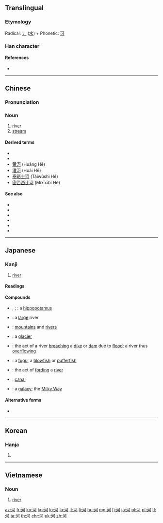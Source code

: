 ==Translingual==

===Etymology===
{{Han etyl}}
Radical: [[氵]] ([[水]]) + Phonetic: [[可]]

===Han character===
{{Han char|rn=85|rad=水|as=05|sn=8|four=3112<sub>0</sub>|canj=水一弓口 (EMNR)|ids=⿰[[氵]][[可]]}}

====References====
* {{Han ref|kx=0613.090|dkj=17245|dj=1006.080|hdz=31582.030|uh=6CB3|ud=27827|bh=AA65|bd=43621}}

----

==Chinese==
{{zh-forms}}

===Pronunciation===
{{zh-pron
|m=hé
|ma=y
|c=ho4
|h=poj=hô
|mn=hô
|w=3hhe
|mc=y
|oc=y
|cat=n}}

===Noun===
{{zh-noun|mw=[[條]]/[[条]]|mw2=道}}

# [[river]]
# [[stream]]

====Derived terms====
* {{l|zh|河流|tr=héliú}}
* {{l|zh|川|tr=chuān}}
* [[黄河]] (Huáng Hé)
* [[淮河]] (Huái Hé)
* [[泰晤士河]] (Tàiwùshì Hé)
* [[密西西比河]] (Mìxīxībǐ Hé)

====See also====
* {{l|zh|川|tr=chuān}}
* {{l|zh|河流|tr=héliú}}
* {{l|zh|江|tr=jiāng}}
* {{l|zh|水流|tr=shuǐliú}}
* {{l|zh|溪流|tr=xīliú}}
* {{l|zh|小河|tr=xiǎohé}}

{{zh-cat|Beginning|Water}}

----

==Japanese==

===Kanji===
{{ja-kanji|grade=5|rs=水05}}

# [[river]]

====Readings====
{{ja-readings
|goon=[[が]] (ga)
|kanon=[[か]] (ka)
|kun=[[かわ]] (kawa)}}

====Compounds====
{{der-top|Compounds}}
* {{l|ja|河馬}}, {{l|ja|カバ|tr=''[[kaba]]''}}; {{l|ja|河馬|tr=[[かわうま]], ''[[kawauma]]''}}: a [[hippopotamus]]
* {{l|ja|大河|tr=[[おおかわ]], ''[[ōkawa]]''; [[たいが]], ''[[taiga]]''}}: a [[large]] river
* {{l|ja|山河|tr=[[さんか]], ''[[sanka]]''; [[さんが]], ''[[sanga]]''}}: [[mountain]]s and [[river]]s
* {{l|ja|氷河|tr=[[ひょうが]], ''[[hyōga]]''}}: a [[glacier]]
* {{l|ja|決河|tr=[[けっか]], ''[[kekka]]''}}: the act of a river [[breach]]ing a [[dike]] or [[dam]] due to [[flood]]; a river thus [[overflow]]ing
{{der-mid}}
* {{l|ja|河豚|tr=[[ふぐ]], ''[[fugu]]''}}: a [[fugu]], a [[blowfish]] or [[pufferfish]]
* {{l|ja|渡河|tr=[[とか]], ''[[toka]]''}}: the act of [[ford]]ing a [[river]]
* {{l|ja|運河|tr=[[うんが]], ''[[unga]]''}}: [[canal]]
* {{l|ja|銀河|tr=[[ぎんが]], ''[[ginga]]''}}: a [[galaxy]]; the [[Milky Way]]
{{der-bottom}}

====Alternative forms====
* {{l|ja|川}}

----

==Korean==

===Hanja===
{{ko-hanja|hangeul=하|eumhun=|rv=ha|mr=ha|y=ha}}

# {{defn|lang=ko|sort=水05}}

----

==Vietnamese==

===Noun===
{{vi-hantu|[[hà]], [[nghiệp]], [[xương]]|rs=水05|pos=noun}}

# [[river]]

[[az:河]]
[[fr:河]]
[[ko:河]]
[[kn:河]]
[[lo:河]]
[[la:河]]
[[lt:河]]
[[li:河]]
[[hu:河]]
[[mg:河]]
[[fj:河]]
[[ja:河]]
[[pl:河]]
[[pt:河]]
[[tl:河]]
[[ta:河]]
[[th:河]]
[[chr:河]]
[[uk:河]]
[[zh:河]]